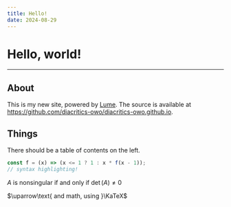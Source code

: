 ```yaml
---
title: Hello!
date: 2024-08-29
---
```


# Hello, world!

---

## About

This is my new site, powered by [Lume](https://lume.land/). The source is
available at https://github.com/diacritics-owo/diacritics-owo.github.io.

## Things

There should be a table of contents on the left.

```typescript
const f = (x) => (x <= 1 ? 1 : x * f(x - 1));
// syntax highlighting!
```

$A\text{ is nonsingular if and only if }\det(A)\ne0$

$\uparrow\text{ and math, using }\KaTeX$
